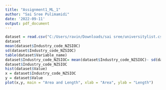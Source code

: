 ---
title: "Assignment1_ML_1"
author: "Sai Sree Pulimamidi"
date: '2022-09-11'
output: pdf_document
---

```{r}
dataset = read.csv("C:/Users/ravin/Downloads/sai sree/universitylist.csv")
dataset
mean(dataset$Industry_code_NZSIOC)
sd(dataset$Industry_code_NZSIOC)
table(dataset$Variable_name)
dataset$Industry_code_NZSIOC= mean(dataset$Industry_code_NZSIOC)- sd(dataset$Industry_code_NZSIOC)
dataset$Industry_code_NZSIOC
hist(dataset$Value)
x = dataset$Industry_code_NZSIOC
y = dataset$Value
plot(x,y, main = "Area and Length", xlab = "Area", ylab = "Length")

```

